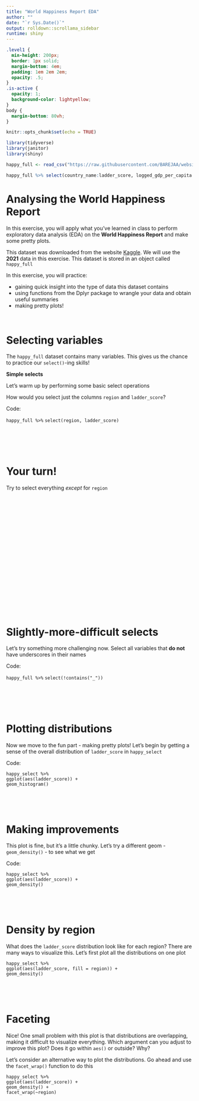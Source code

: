 ```yaml
---
title: "World Happiness Report EDA"
author: ""
date: "`r Sys.Date()`"
output: rolldown::scrollama_sidebar
runtime: shiny
---
```


```css
.level1 {
  min-height: 200px;
  border: 1px solid;
  margin-bottom: 4em;
  padding: 1em 2em 2em;
  opacity: .5;
}
.is-active {
  opacity: 1;
  background-color: lightyellow;
}
body {
  margin-bottom: 80vh;
}
```

```r
knitr::opts_chunk$set(echo = TRUE)

library(tidyverse)
library(janitor)
library(shiny)

happy_full <- read_csv("https://raw.githubusercontent.com/BAREJAA/website_for_john/master/datasets/world-happiness-report-2021.csv") %>% clean_names() %>% rename(region = regional_indicator)

happy_full %>% select(country_name:ladder_score, logged_gdp_per_capita:ladder_score_in_dystopia) %>% relocate(ladder_score_in_dystopia, .after = region) -> happy_select
```

# Analysing the World Happiness Report

In this exercise, you will apply what you've learned in class to perform exploratory data analysis (EDA) on the **World Happiness Report** and make some pretty plots.  

This dataset was downloaded from the website [Kaggle](https://www.kaggle.com/ajaypalsinghlo/world-happiness-report-2021?select=world-happiness-report.csv). We will use the **2021** data in this exercise. This dataset is stored in an object called `happy_full` 

In this exercise, you will practice:

* gaining quick insight into the type of data this dataset contains
* using functions from the Dplyr package to wrangle your data and obtain useful summaries
* making pretty plots!

<div style = "width:0%; height:auto; margin: auto;">
```r
knitr::include_graphics("https://media.giphy.com/media/SbIUHd0FYzdjk8m8j2/giphy.gif")
```
</div>

# Selecting variables

The `happy_full` dataset contains many variables. This gives us the chance to practice our `select()`-ing skills!

**Simple selects**

Let's warm up by performing some basic select operations  

How would you select just the columns `region` and `ladder_score`?  

Code:  

`happy_full %>%` 
  `select(region, ladder_score)`

<div style = "width:0%; height:auto; margin: auto;">
```r
happy_full %>% 
  select(region, ladder_score) %>%
  head() %>% 
  knitr::kable()
```
</div>

# Your turn!

Try to select everything *except* for `region`

<div style = "width:0%; height:auto; margin: auto;">
```r
# Source - https://stackoverflow.com/questions/45347852/how-to-run-user-input-as-r-code-in-a-shiny-app
ui <- fluidPage(
    mainPanel(
        textInput("testcode", "Enter your code: ", 
                  "happy_full", width="600px"), 
        submitButton("Run Code", icon("refresh")),
        h3("Results: "), verbatimTextOutput("codeResults"))
)

server <- function(input, output) {
    shinyEnv <- environment() 
    output$displayData <- renderPrint({ head(mtcars) })  # prepare head(mtcars) for display on the UI
    
    # create codeInput variable to capture what the user entered; store results to codeResults
    codeInput <- reactive({ input$testcode })
    output$codeResults <- renderPrint({
        eval(parse(text=codeInput()), envir=shinyEnv)
    })
}

shinyApp(ui, server)
```
</div>


# Slightly-more-difficult selects  

Let's try something more challenging now. Select all variables that **do not** have underscores in their names  

Code:  

`happy_full %>%` 
  `select(!contains("_"))`

<div style = "width:0%; height:auto; margin: auto;">
```r
happy_full %>%
  select(!contains("_")) %>% 
  head() %>% 
  knitr::kable()
```
</div>

# Plotting distributions

Now we move to the fun part - making pretty plots! Let's begin by getting a sense of the overall distribution of `ladder_score` in `happy_select`  

Code:  

`happy_select %>%`   
  `ggplot(aes(ladder_score)) +`  
  `geom_histogram()`

<div style = "width:0%; height:auto; margin: auto;">
```r
happy_select %>% 
  ggplot(aes(ladder_score)) +
  geom_histogram()
```
</div>

# Making improvements

This plot is fine, but it's a little chunky. Let's try a different geom - `geom_density()` - to see what we get  

Code:  

`happy_select %>%`   
  `ggplot(aes(ladder_score)) +`  
  `geom_density()`  
  
<div style = "width:0%; height:auto; margin: auto;">
```r
happy_select %>% 
  ggplot(aes(ladder_score)) +
  geom_density()
```
</div>

# Density by region

What does the `ladder_score` distribution look like for each region? There are many ways to visualize this. Let's first plot all the distributions on one plot

`happy_select %>%`   
  `ggplot(aes(ladder_score, fill = region)) +`  
  `geom_density()`  
  
<div style = "width:0%; height:auto; margin: auto;">
```r
happy_select %>% 
  ggplot(aes(ladder_score, fill = region)) +
  geom_density()
```
</div>

# Faceting

Nice! One small problem with this plot is that distributions are overlapping, making it difficult to visualize everything. Which argument can you adjust to improve this plot? Does it go within `aes()` or outside? Why?  

Let's consider an alternative way to plot the distributions. Go ahead and use the `facet_wrap()` function to do this  

`happy_select %>%`   
  `ggplot(aes(ladder_score)) +`  
  `geom_density() +`  
  `facet_wrap(~region)`  
  
<div style = "width:0%; height:auto; margin: auto;">
```r
happy_select %>% 
  ggplot(aes(ladder_score)) +
  geom_density() +
  facet_wrap(~region)
```
</div>


